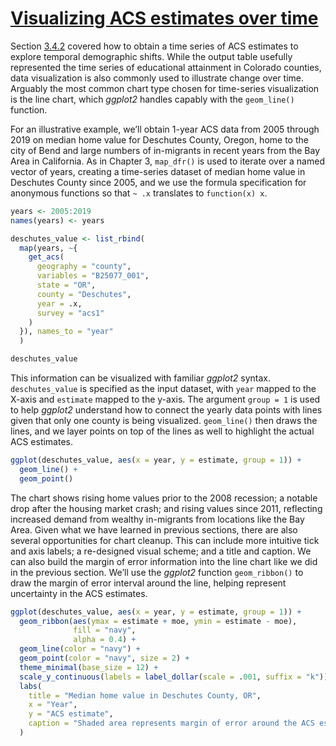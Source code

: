 # [Visualizing ACS estimates over time](https://walker-data.com/census-r/exploring-us-census-data-with-visualization.html#visualizing-acs-estimates-over-time)

Section [3.4.2](https://walker-data.com/census-r/wrangling-census-data-with-tidyverse-tools.html#preparing-time-series-acs-estimates) covered how to obtain a time series of ACS estimates to explore 
temporal demographic shifts. While the output table usefully represented the 
time series of educational attainment in Colorado counties, data visualization 
is also commonly used to illustrate change over time. Arguably the most common 
chart type chosen for time-series visualization is the line chart, which *ggplot2* 
handles capably with the `geom_line()` function.

For an illustrative example, we’ll obtain 1-year ACS data from 2005 through 2019 
on median home value for Deschutes County, Oregon, home to the city of Bend and 
large numbers of in-migrants in recent years from the Bay Area in California. 
As in Chapter 3, `map_dfr()` is used to iterate over a named vector of years, 
creating a time-series dataset of median home value in Deschutes County since 2005, 
and we use the formula specification for anonymous functions so that `~ .x` 
translates to `function(x) x`.

```r
years <- 2005:2019
names(years) <- years

deschutes_value <- list_rbind(
  map(years, ~{
    get_acs(
      geography = "county",
      variables = "B25077_001",
      state = "OR",
      county = "Deschutes",
      year = .x,
      survey = "acs1"
    )
  }), names_to = "year"
  ) 

deschutes_value
```

This information can be visualized with familiar *ggplot2* syntax. `deschutes_value` 
is specified as the input dataset, with `year` mapped to the X-axis and `estimate` 
mapped to the y-axis. The argument `group = 1` is used to help *ggplot2* understand 
how to connect the yearly data points with lines given that only one county is 
being visualized. `geom_line()` then draws the lines, and we layer points on top 
of the lines as well to highlight the actual ACS estimates.

```r
ggplot(deschutes_value, aes(x = year, y = estimate, group = 1)) +
  geom_line() +
  geom_point()
```

The chart shows rising home values prior to the 2008 recession; 
a notable drop after the housing market crash; and rising values since 2011, 
reflecting increased demand from wealthy in-migrants from locations like the Bay Area. 
Given what we have learned in previous sections, there are also several opportunities 
for chart cleanup. This can include more intuitive tick and axis labels; 
a re-designed visual scheme; and a title and caption. We can also build the 
margin of error information into the line chart like we did in the previous section. 
We’ll use the *ggplot2* function `geom_ribbon()` to draw the margin of error interval 
around the line, helping represent uncertainty in the ACS estimates.

```r
ggplot(deschutes_value, aes(x = year, y = estimate, group = 1)) +
  geom_ribbon(aes(ymax = estimate + moe, ymin = estimate - moe),
              fill = "navy",
              alpha = 0.4) +
  geom_line(color = "navy") +
  geom_point(color = "navy", size = 2) +
  theme_minimal(base_size = 12) +
  scale_y_continuous(labels = label_dollar(scale = .001, suffix = "k")) +
  labs(
    title = "Median home value in Deschutes County, OR",
    x = "Year",
    y = "ACS estimate",
    caption = "Shaded area represents margin of error around the ACS estimate"
  )
```



























